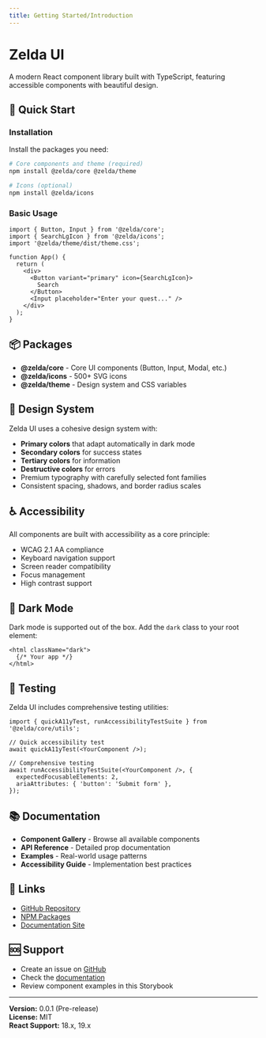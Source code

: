 ```yaml
---
title: Getting Started/Introduction
---
```


# Zelda UI

A modern React component library built with TypeScript, featuring accessible components with beautiful design.

## 🚀 Quick Start

### Installation

Install the packages you need:

```bash
# Core components and theme (required)
npm install @zelda/core @zelda/theme

# Icons (optional)
npm install @zelda/icons
```

### Basic Usage

```tsx
import { Button, Input } from '@zelda/core';
import { SearchLgIcon } from '@zelda/icons';
import '@zelda/theme/dist/theme.css';

function App() {
  return (
    <div>
      <Button variant="primary" icon={SearchLgIcon}>
        Search
      </Button>
      <Input placeholder="Enter your quest..." />
    </div>
  );
}
```

## 📦 Packages

- **@zelda/core** - Core UI components (Button, Input, Modal, etc.)
- **@zelda/icons** - 500+ SVG icons
- **@zelda/theme** - Design system and CSS variables

## 🎨 Design System

Zelda UI uses a cohesive design system with:

- **Primary colors** that adapt automatically in dark mode
- **Secondary colors** for success states
- **Tertiary colors** for information
- **Destructive colors** for errors
- Premium typography with carefully selected font families
- Consistent spacing, shadows, and border radius scales

## ♿ Accessibility

All components are built with accessibility as a core principle:

- WCAG 2.1 AA compliance
- Keyboard navigation support
- Screen reader compatibility
- Focus management
- High contrast support

## 🌙 Dark Mode

Dark mode is supported out of the box. Add the `dark` class to your root element:

```tsx
<html className="dark">
  {/* Your app */}
</html>
```

## 🧪 Testing

Zelda UI includes comprehensive testing utilities:

```tsx
import { quickA11yTest, runAccessibilityTestSuite } from '@zelda/core/utils';

// Quick accessibility test
await quickA11yTest(<YourComponent />);

// Comprehensive testing
await runAccessibilityTestSuite(<YourComponent />, {
  expectedFocusableElements: 2,
  ariaAttributes: { 'button': 'Submit form' },
});
```

## 📚 Documentation

- **Component Gallery** - Browse all available components
- **API Reference** - Detailed prop documentation
- **Examples** - Real-world usage patterns
- **Accessibility Guide** - Implementation best practices

## 🔗 Links

- [GitHub Repository](https://github.com/goodcallmike/zelda-ui)
- [NPM Packages](https://www.npmjs.com/search?q=%40zelda)
- [Documentation Site](https://goodcallmike.github.io/zelda-ui/)

## 🆘 Support

- Create an issue on [GitHub](https://github.com/goodcallmike/zelda-ui/issues)
- Check the [documentation](https://goodcallmike.github.io/zelda-ui/)
- Review component examples in this Storybook

---

**Version:** 0.0.1 (Pre-release)  
**License:** MIT  
**React Support:** 18.x, 19.x
